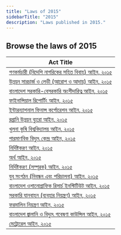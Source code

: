 ```yaml
---
title: "Laws of 2015"
sidebarTitle: "2015"
description: "Laws published in 2015."
---
```


## Browse the laws of 2015

| Act Title |
|-----------|
| [গণকর্মচারী (বিদেশি নাগরিকের সহিত বিবাহ) আইন, ২০১৫](/laws/act-1172) |
| [উন্নয়ন সারচার্জ ও লেভী (আরোপ ও আদায়) আইন, ২০১৫](/laws/act-1171) |
| [বাংলাদেশ সরকারি-বেসরকারি অংশীদারিত্ব আইন, ২০১৫](/laws/act-1170) |
| [ফাইনান্সিয়াল রিপোর্টিং আইন, ২০১৫](/laws/act-1169) |
| [ইন্টারন্যাশনাল ফিনান্স কর্পোরেশন আইন, ২০১৫](/laws/act-1168) |
| [রপ্তানি উন্নয়ন ব্যুরো আইন, ২০১৫](/laws/act-1167) |
| [খুলনা কৃষি বিশ্ববিদ্যালয় আইন, ২০১৫](/laws/act-1166) |
| [পারমাণবিক বিদ্যুৎ কেন্দ্র আইন, ২০১৫](/laws/act-1165) |
| [নির্দিষ্টকরণ আইন, ২০১৫](/laws/act-1164) |
| [অর্থ আইন, ২০১৫](/laws/act-1163) |
| [নির্দিষ্টকরণ (সম্পূরক) আইন, ২০১৫](/laws/act-1162) |
| [যুব সংগঠন (নিবন্ধন এবং পরিচালনা) আইন, ২০১৫](/laws/act-1161) |
| [বাংলাদেশ ওশানোগ্রাফিক রিসার্চ ইনস্টিটিউট আইন, ২০১৫](/laws/act-1160) |
| [সরকারি যানবাহন (ব্যবহার নিয়ন্ত্রণ) আইন, ২০১৫](/laws/act-1159) |
| [ফরমালিন নিয়ন্ত্রণ আইন, ২০১৫](/laws/act-1158) |
| [বাংলাদেশ জ্বালানি ও বিদ্যুৎ গবেষণা কাউন্সিল আইন, ২০১৫](/laws/act-1157) |
| [মেট্রোরেল আইন, ২০১৫](/laws/act-1156) |
